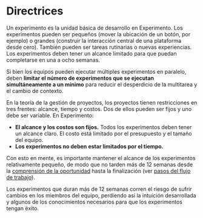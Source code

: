 
# Directrices

Un experimento es la unidad básica de desarrollo en Experimento. Los experimentos pueden ser pequeños (mover la ubicación de un botón, por ejemplo) o grandes (construir la interacción central de una plataforma desde cero). También pueden ser tareas rutinarias o nuevas experiencias. Los experimentos deben tener un alcance limitado para que puedan completarse en una a ocho semanas. 

Si bien los equipos pueden ejecutar múltiples experimentos en paralelo, deben **limitar el número de experimentos que se ejecutan simultáneamente a un mínimo** para reducir el desperdicio de la multitarea y el cambio de contexto.

En la teoría de la gestión de proyectos, los proyectos tienen restricciones en tres frentes: alcance, tiempo y costos. Dos de ellos pueden ser fijos y uno debe ser variable. En Experimento:

* **El alcance y los costos son fijos.** Todos los experimentos deben tener un alcance claro. El costo está limitado por el presupuesto y el tamaño del equipo. 
* **Los experimentos no deben estar limitados por el tiempo.** 

Con esto en mente, es importante mantener el alcance de los experimentos relativamente pequeño, de modo que no tarden más de 12 semanas desde la [comprensión de la oportunidad](/flujo-de-trabajo/entender-oportunidad) hasta la finalización (ver [pasos del flujo de trabajo](/flujo-de-trabajo)). 

<Callout emoji="⚠️">
Los experimentos que duran más de 12 semanas corren el riesgo de sufrir cambios en los miembros del equipo, perdiendo así la intuición desarrollada y algunos de los conocimientos necesarios para que los experimentos tengan éxito.
</Callout>